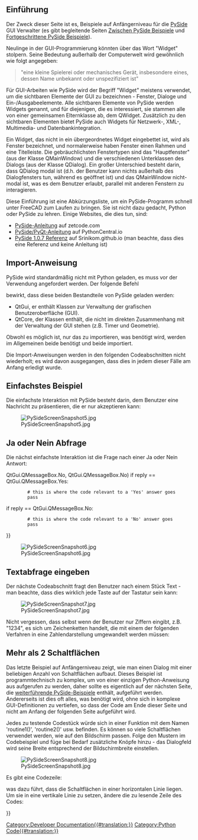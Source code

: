 <languages/>

<span id="Introduction"></span>
==Einführung==

Der Zweck dieser Seite ist es, Beispiele auf Anfängerniveau für die [[PySide/de|PySide]] GUI Verwalter (es gibt begleitende Seiten [[PySide_Intermediate_Examples/de|Zwischen PySide Beispiele]] und [[PySide_Advanced_Examples/de|Fortgeschrittene PySide Beispiele]]).

Neulinge in der GUI-Programmierung könnten über das Wort "Widget" stolpern. Seine Bedeutung außerhalb der Computerwelt wird gewöhnlich wie folgt angegeben:

<blockquote>"eine kleine Spielerei oder mechanisches Gerät, insbesondere eines, dessen Name unbekannt oder unspezifiziert ist"</blockquote>

Für GUI-Arbeiten wie PySide wird der Begriff "Widget" meistens verwendet, um die sichtbaren Elemente der GUI zu bezeichnen - Fenster, Dialoge und Ein-/Ausgabeelemente. Alle sichtbaren Elemente von PySide werden Widgets genannt, und für diejenigen, die es interessiert, sie stammen alle von einer gemeinsamen Elternklasse ab, dem QWidget. Zusätzlich zu den sichtbaren Elementen bietet PySide auch Widgets für Netzwerk-, XML-, Multimedia- und Datenbankintegration.

Ein Widget, das nicht in ein übergeordnetes Widget eingebettet ist, wird als Fenster bezeichnet, und normalerweise haben Fenster einen Rahmen und eine Titelleiste. Die gebräuchlichsten Fenstertypen sind das "Hauptfenster" (aus der Klasse QMainWindow) und die verschiedenen Unterklassen des Dialogs (aus der Klasse QDialog). Ein großer Unterschied besteht darin, dass QDialog modal ist (d.h. der Benutzer kann nichts außerhalb des Dialogfensters tun, während es geöffnet ist) und das QMainWindow nicht-modal ist, was es dem Benutzer erlaubt, parallel mit anderen Fenstern zu interagieren.

Diese Einführung ist eine Abkürzungsliste, um ein PySide-Programm schnell unter FreeCAD zum Laufen zu bringen. Sie ist nicht dazu gedacht, Python oder PySide zu lehren. Einige Websites, die dies tun, sind:
* [https://zetcode.com/gui/pysidetutorial/ PySide-Anleitung] auf zetcode.com
* [https://www.pythoncentral.io/series/python-pyside-pyqt-tutorial/ PySide/PyQt-Anleitung] auf PythonCentral.io
* [https://srinikom.github.io/pyside-docs/ PySide 1.0.7 Referenz] auf Srinikom.github.io (man beachte, dass dies eine Referenz und keine Anleitung ist)

<span id="Import_statement"></span>
==Import-Anweisung==

PySide wird standardmäßig nicht mit Python geladen, es muss vor der Verwendung angefordert werden. Der folgende Befehl

{{Code|code=
from PySide import QtCore
from PySide import QtGui
}}

bewirkt, dass diese beiden Bestandteile von PySide geladen werden:
* QtGui, er enthält Klassen zur Verwaltung der grafischen Benutzeroberfläche (GUI).
* QtCore, der Klassen enthält, die nicht im direkten Zusammenhang mit der Verwaltung der GUI stehen (z.B. Timer und Geometrie).
Obwohl es möglich ist, nur das zu importieren, was benötigt wird, werden im Allgemeinen beide benötigt und beide importiert.

Die Import-Anweisungen werden in den folgenden Codeabschnitten nicht wiederholt; es wird davon ausgegangen, dass dies in jedem dieser Fälle am Anfang erledigt wurde.

<span id="Simplest_Example"></span>
==Einfachstes Beispiel==

Die einfachste Interaktion mit PySide besteht darin, dem Benutzer eine Nachricht zu präsentieren, die er nur akzeptieren kann:

{{Code|code=
reply = QtGui.QMessageBox.information(None,"","Houston, we have a problem")
}}

[[File:PySideScreenSnapshot5.jpg]]

<span id="Yes_or_No_Query"></span>
==Ja oder Nein Abfrage==

Die nächst einfachste Interaktion ist die Frage nach einer Ja oder Nein Antwort:

{{Code|code=
reply = QtGui.QMessageBox.question(None, "", "This is your chance to answer, what do you think?",
         QtGui.QMessageBox.Yes {{!}} QtGui.QMessageBox.No, QtGui.QMessageBox.No)
if reply == QtGui.QMessageBox.Yes:
         # this is where the code relevant to a 'Yes' answer goes
         pass
if reply == QtGui.QMessageBox.No:
         # this is where the code relevant to a 'No' answer goes
         pass
}}

[[File:PySideScreenSnapshot6.jpg]]

<span id="Enter_Text_Query"></span>
==Textabfrage eingeben==

Der nächste Codeabschnitt fragt den Benutzer nach einem Stück Text - man beachte, dass dies wirklich jede Taste auf der Tastatur sein kann:

{{Code|code=
reply = QtGui.QInputDialog.getText(None, "Ouija Central","Enter your thoughts for the day:")
if reply[1]:
	# user clicked OK
	replyText = reply[0]
else:
	# user clicked Cancel
	replyText = reply[0] # which will be "" if they clicked Cancel
}}

[[File:PySideScreenSnapshot7.jpg]]

Nicht vergessen, dass selbst wenn der Benutzer nur Ziffern eingibt, z.B. "1234", es sich um Zeichenketten handelt, die mit einem der folgenden Verfahren in eine Zahlendarstellung umgewandelt werden müssen:

{{Code|code=
anInteger = int(userInput) # to convert to an integer from a string representation

aFloat = float(userInput) # to convert to a float from a string representation
}}

<span id="More_Than_2_Buttons"></span>
==Mehr als 2 Schaltflächen==

Das letzte Beispiel auf Anfängerniveau zeigt, wie man einen Dialog mit einer beliebigen Anzahl von Schaltflächen aufbaut. Dieses Beispiel ist programmtechnisch zu komplex, um von einer einzigen Python-Anweisung aus aufgerufen zu werden, daher sollte es eigentlich auf der nächsten Seite, die [[PySide_Intermediate_Examples/de|weiterführende PySide-Beispiele]] enthält, aufgeführt werden. Andererseits ist dies oft alles, was benötigt wird, ohne sich in komplexe GUI-Definitionen zu vertiefen, so dass der Code am Ende dieser Seite und nicht am Anfang der folgenden Seite aufgeführt wird.

{{Code|code=
from PySide import QtGui, QtCore

class MyButtons(QtGui.QDialog):
	""""""
	def __init__(self):
		super(MyButtons, self).__init__()
		self.initUI()
	def initUI(self):      
		option1Button = QtGui.QPushButton("Option 1")
		option1Button.clicked.connect(self.onOption1)
		option2Button = QtGui.QPushButton("Option 2")
		option2Button.clicked.connect(self.onOption2)
		option3Button = QtGui.QPushButton("Option 3")
		option3Button.clicked.connect(self.onOption3)
		option4Button = QtGui.QPushButton("Option 4")
		option4Button.clicked.connect(self.onOption4)
		option5Button = QtGui.QPushButton("Option 5")
		option5Button.clicked.connect(self.onOption5)
		#
		buttonBox = QtGui.QDialogButtonBox()
		buttonBox = QtGui.QDialogButtonBox(QtCore.Qt.Horizontal)
		buttonBox.addButton(option1Button, QtGui.QDialogButtonBox.ActionRole)
		buttonBox.addButton(option2Button, QtGui.QDialogButtonBox.ActionRole)
		buttonBox.addButton(option3Button, QtGui.QDialogButtonBox.ActionRole)
		buttonBox.addButton(option4Button, QtGui.QDialogButtonBox.ActionRole)
		buttonBox.addButton(option5Button, QtGui.QDialogButtonBox.ActionRole)
		#
		mainLayout = QtGui.QVBoxLayout()
		mainLayout.addWidget(buttonBox)
		self.setLayout(mainLayout)
		# define window		xLoc,yLoc,xDim,yDim
		self.setGeometry(	250, 250, 0, 50)
		self.setWindowTitle("Pick a Button")
		self.setWindowFlags(QtCore.Qt.WindowStaysOnTopHint)
	def onOption1(self):
		self.retStatus = 1
		self.close()
	def onOption2(self):
		self.retStatus = 2
		self.close()
	def onOption3(self):
		self.retStatus = 3
		self.close()
	def onOption4(self):
		self.retStatus = 4
		self.close()
	def onOption5(self):
		self.retStatus = 5
		self.close()

def routine1():
	print ('routine 1')

form = MyButtons()
form.exec_()
if form.retStatus==1:
	routine1()
elif form.retStatus==2:
	routine2()
elif form.retStatus==3:
	routine3()
elif form.retStatus==4:
	routine4()
elif form.retStatus==5:
	routine5()
}}

Jedes zu testende Codestück würde sich in einer Funktion mit dem Namen 'routine1()', 'routine2()' usw. befinden. Es können so viele Schaltflächen verwendet werden, wie auf den Bildschirm passen. Folge den Mustern im Codebeispiel und füge bei Bedarf zusätzliche Knöpfe hinzu - das Dialogfeld wird seine Breite entsprechend der Bildschirmbreite einstellen.

[[File:PySideScreenSnapshot8.jpg]]

Es gibt eine Codezeile:

{{Code|code=
buttonBox = QtGui.QDialogButtonBox(QtCore.Qt.Horizontal)
}}

was dazu führt, dass die Schaltflächen in einer horizontalen Linie liegen. Um sie in eine vertikale Linie zu setzen, ändere die zu lesende Zeile des Codes:

{{Code|code=
buttonBox = QtGui.QDialogButtonBox(QtCore.Qt.Vertical)
}}


{{Powerdocnavi{{#translation:}}}}
[[Category:Developer Documentation{{#translation:}}]]
[[Category:Python Code{{#translation:}}]]